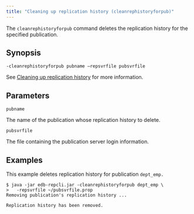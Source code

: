 ```yaml
---
title: "Cleaning up replication history (cleanrephistoryforpub)"
---
```


<div id="clean_replication_history" class="registered_link"></div>

The `cleanrephistoryforpub` command deletes the replication history for the specified publication.

## Synopsis

`-cleanrephistoryforpub pubname –repsvrfile pubsvrfile`

See [Cleaning up replication history](../../07_common_operations/05_managing_history/#clean_up_replication_history) for more information.

## Parameters

`pubname`

The name of the publication whose replication history to delete.

`pubsvrfile`

The file containing the publication server login information.

## Examples

This example deletes replication history for publication `dept_emp.`

```shell
$ java -jar edb-repcli.jar -cleanrephistoryforpub dept_emp \
>   -repsvrfile ~/pubsvrfile.prop
Removing publication's replication history ...

Replication history has been removed.
```
